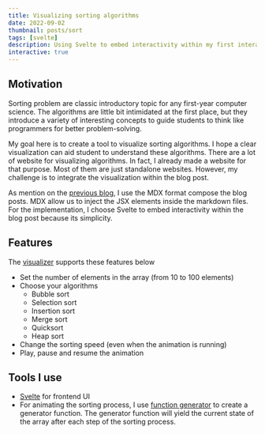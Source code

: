 ```yaml
---
title: Visualizing sorting algorithms
date: 2022-09-02
thumbnail: posts/sort
tags: [svelte]
description: Using Svelte to embed interactivity within my first interactive post about sorting algorithms
interactive: true
---
```



<div class="mb-8 rounded-md bg-base-300 p-4">
  <SortingVisualizer client:visible />
</div>

## Motivation

Sorting problem are classic introductory topic for any first-year computer science.
The algorithms are little bit intimidated at the first place, but they introduce a variety
of interesting concepts to guide students to think like programmers for better problem-solving.

My goal here is to create a tool to visualize sorting algorithms.
I hope a clear visualization can aid student to understand these algorithms. There are a lot of
website for visualizing algorithms. In fact, I already made a website for that purpose. Most of them
are just standalone websites. However, my challenge is to integrate the visualization within the blog post.

As mention on the [previous blog](/blogs/how-i-built-my-portfolio-with-astro),
I use the MDX format compose the blog posts.
MDX allow us to inject the JSX elements inside the markdown files.
For the implementation, I choose Svelte to embed interactivity within the blog post
because its simplicity.

## Features

The [visualizer](#sorting-visualizer) supports these features below

- Set the number of elements in the array (from 10 to 100 elements)
- Choose your algorithms
  - Bubble sort
  - Selection sort
  - Insertion sort
  - Merge sort
  - Quicksort
  - Heap sort
- Change the sorting speed (even when the animation is running)
- Play, pause and resume the animation

## Tools I use

- [Svelte](https://svelte.dev/) for frontend UI
- For animating the sorting process, I use [function generator](https://developer.mozilla.org/en-US/docs/Web/JavaScript/Reference/Statements/function*)
  to create a generator function. The generator function will yield the current state of the array
  after each step of the sorting process.
